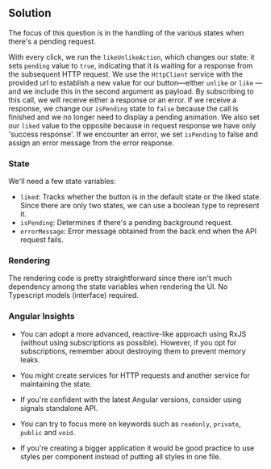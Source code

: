 
## Solution

The focus of this question is in the handling of the various states when there's a pending request.

With every click, we run the `likeUnlikeAction`, which changes our state: it sets `pending` value to `true`, indicating
that it is waiting for a response from the subsequent HTTP request. We use the `HttpClient` service with the provided url
to establish a new value for our button—either `unlike` or `like` — and we include this in the second argument as payload.
By subscribing to this call, we will receive either a response or an error. If we receive a response, we change our `isPending`
state to `false` because the call is finished and we no longer need to display a pending animation. We also set our
`liked` value to the opposite because in request response we have only 'success response'. If we encounter
an error, we set `isPending` to false and assign an error message from the error response.

### State

We'll need a few state variables:

- `liked`: Tracks whether the button is in the default state or the liked state. Since there are only two states, we can use a boolean type to represent it.
- `isPending`: Determines if there's a pending background request.
- `errorMessage`: Error message obtained from the back end when the API request fails.

### Rendering

The rendering code is pretty straightforward since there isn't much dependency among the state variables when rendering the UI.
No Typescript models (interface) required.

### Angular Insights

- You can adopt a more advanced, reactive-like approach using RxJS (without using subscriptions as possible).
However, if you opt for subscriptions, remember about destroying them to prevent memory leaks.

- You might create services for HTTP requests and another service for maintaining the state.

- If you're confident with the latest Angular versions, consider using signals standalone API.

- You can try to focus more on keywords such as `readonly`, `private`, `public` and `void`.

- If you're creating a bigger application it would be good practice to use styles per component instead of putting all
styles in one file.

<TestCases />
<Notes />
